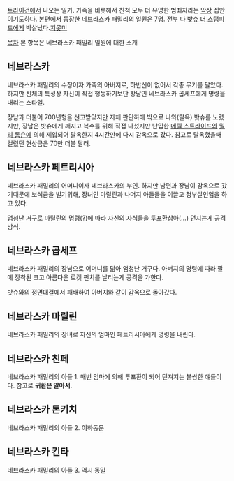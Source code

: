 [[트라이건]]에서 나오는 일가.
가족을 비롯해서 친척 모두 더 유명한 범죄자라는  [[막장]]  집안이기도하다.
본편에서 등장한 네브라스카 패밀리의 일원은 7명. 전부 다  [[밧슈 더 스탬피드]]에게 박살났다.[[지못미]]

[[목차]]
본 항목은 네브라스카 패밀리 일원에 대한 소개

== 네브라스카 ==
네브라스카 패밀리의 수장이자 가족의 아버지로, 하반신이 없어서 각종 무기를 달았다. 하지만 신체의 특성상 자신이 직접 행동하기보단 장남인 네브라스카 곱세프에게 명령을 내리는 스타일.

장남과 더불어 700년형을 선고받았지만 자체 판단하에 밖으로 나와(탈옥) 밧슈를 노렸지만, 장남은 밧슈에게 깨지고 복수를 위해 직접 나섰지만 난입한  [[메릴 스트라이프]]와  [[밀리 톰슨]]에 의해 제압되어 탈옥한지 4시간만에 다시 감옥으로 갔다. 참고로 탈옥했을때 걸렸던 현상금은 70만 더블 달러.

== 네브라스카 페트리시아 ==
네브라스카 패밀리의 어머니이자 네브라스카의 부인. 하지만 남편과 장남이 감옥으로 갔기때문에 보석금을 벌기위해, 장녀인 마릴린과 나머지 아들들을 이끌고 청부살인업을 하고 있다.

엄청난 거구로 마릴린의 명령(?)에 따라 자신의 자식들을 투포환삼아(...) 던지는게 공격 방식.

== 네브라스카 곱세프 ==
네브라스카 패밀리의 장남으로 어머니를 닮아 엄청난 거구다. 아버지의 명령에 따라 팔에 장착된 크고 아름다운 로켓 펀치를 날리는게 공격을 가한다. 

밧슈와의 정면대결에서 패배하여 아버지와 같이 감옥으로 돌아갔다.

== 네브라스카 마릴린 ==
네브라스카 패밀리의 장녀로 자신의 엄마인 페트리시아에게 명령을 내린다.

== 네브라스카 친페 ==
네브라스카 패밀리의 아들 1. 매번 엄마에 의해 투포환이 되어 던져지는 불쌍한 얘들이다. 참고로  '''귀환은 알아서.'''

== 네브라스카 톤키치 ==
네브라스카 패밀리의 아들 2. 이하동문

== 네브라스카 킨타 ==
네브라스카 패밀리의 아들 3. 역시 동일
